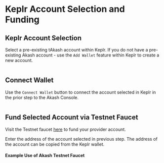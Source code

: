 # Keplr Account Selection and Funding

## Keplr Account Selection

Select a pre-existing tAkash account within Keplr.  If you do not have a pre-existing Akash account - use the `Add Wallet` feature within Keplr to create a new account.

<figure><img src="../../../../../.gitbook/assets/keplrAccountSelection.png" alt=""><figcaption></figcaption></figure>

## Connect Wallet

Use the `Connect Wallet` button to connect the account selected in Keplr in the prior step to the Akash Console.

<figure><img src="../../../../../.gitbook/assets/connectWallet.png" alt=""><figcaption></figcaption></figure>

## Fund Selected Account via Testnet Faucet

Visit the Testnet faucet [here](http://faucet.testnet-02.aksh.pw/) to fund your provider account. &#x20;

Enter the address of the account selected in previous step.  The address of the account can be copied from the Keplr wallet.

#### Example Use of Akash Testnet Faucet

<figure><img src="../../../../../.gitbook/assets/testnetFaucet.png" alt=""><figcaption></figcaption></figure>
